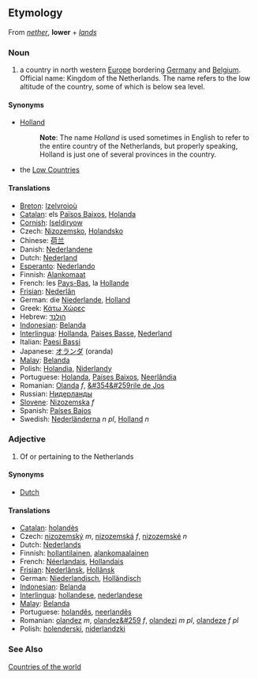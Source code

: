 ==Etymology==
From ''[[nether]]'', '''lower''' + ''[[lands]]''

===Noun===
# a country in north western [[Europe]] bordering [[Germany]] and [[Belgium]]. Official name: Kingdom of the Netherlands.  The name refers to the low altitude of the country, some of which is below sea level.

====Synonyms====
*[[Holland]]
*:'''Note''': The name ''Holland'' is used sometimes in English to refer to the entire country of the Netherlands, but properly speaking, Holland is just one of several provinces in the country.
*the [[Low Countries]]

====Translations====
*[[Breton]]: [[Izelvroioù]]
*[[Catalan]]: els [[Països Baixos]], [[Holanda]]
*[[Cornish]]: [[Iseldiryow]]
*Czech: [[Nizozemsko]], [[Holandsko]]
*Chinese: [[荷兰]]
*Danish: [[Nederlandene]]
*Dutch: [[Nederland]]
*[[Esperanto]]: [[Nederlando]]
*Finnish: [[Alankomaat]]
*French: les [[Pays-Bas]], la [[Hollande]]
*[[Frisian]]: [[Nederlân]]
*German: die [[Niederlande]], [[Holland]]
*Greek: [[Κάτω Χώρες]]
*Hebrew: [[הולנד]]
*[[Indonesian]]: [[Belanda]]
*[[Interlingua]]: [[Hollanda]], [[Paises Basse]], [[Nederland]]
*Italian: [[Paesi Bassi]]
*Japanese: [[オランダ]] (oranda)
*[[Malay]]: [[Belanda]]
*Polish: [[Holandia]], [[Niderlandy]]
*Portuguese: [[Holanda]], [[Países Baixos]], [[Neerlândia]]
*Romanian: [[Olanda]] ''f'', [[&#354&#259rile de Jos]]
*Russian: [[Нидерланды]]
*[[Slovene]]: [[Nizozemska]] ''f''
*Spanish: [[Países Bajos]]
*Swedish: [[Nederländerna]] ''n pl'', [[Holland]] ''n''

===Adjective===
# Of or pertaining to the Netherlands

====Synonyms====
*[[Dutch]]

====Translations====
*[[Catalan]]: [[holandès]]
*Czech: [[nizozemský]] ''m'', [[nizozemská]] ''f'', [[nizozemské]] ''n''
*Dutch: [[Nederlands]]
*Finnish: [[hollantilainen]], [[alankomaalainen]]
*French: [[Néerlandais]], [[Hollandais]]
*[[Frisian]]: [[Nederlânsk]], [[Hollânsk]]
*German: [[Niederlandisch]], [[Holländisch]]
*[[Indonesian]]: [[Belanda]]
*[[Interlingua]]: [[hollandese]], [[nederlandese]]
*[[Malay]]: [[Belanda]]
*Portuguese: [[holandês]], [[neerlandês]]
*Romanian: [[olandez]] ''m'', [[olandez&#259]] ''f'', [[olandezi]] ''m pl'', [[olandeze]] ''f pl''
*Polish: [[holenderski]], [[niderlandzki]]

===See Also===
[[Countries of the world]]